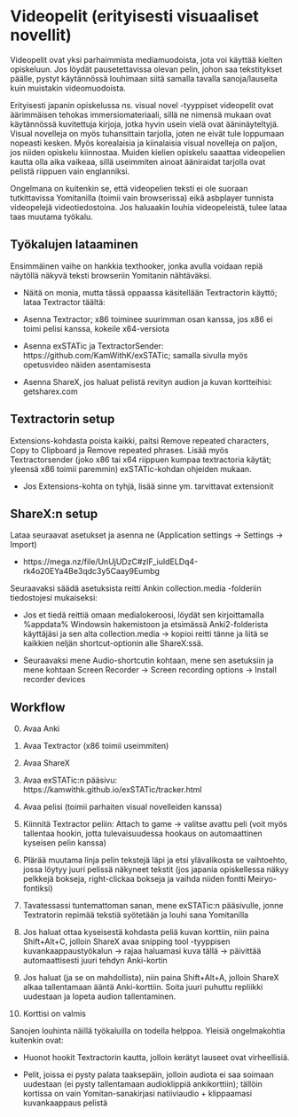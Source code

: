 # Videopelit (erityisesti visuaaliset novellit)

Videopelit ovat yksi parhaimmista mediamuodoista, jota voi käyttää kielten opiskeluun. Jos löydät pausetettavissa olevan pelin, johon saa tekstitykset päälle, pystyt käytännössä louhimaan siitä samalla tavalla sanoja/lauseita kuin muistakin videomuodoista.

Erityisesti japanin opiskelussa ns.  visual novel -tyyppiset videopelit ovat äärimmäisen tehokas immersiomateriaali, sillä ne nimensä mukaan ovat käytännössä kuvitettuja kirjoja, jotka hyvin usein vielä ovat ääninäyteltyjä. Visual novelleja on myös tuhansittain tarjolla, joten ne eivät tule loppumaan nopeasti kesken. Myös korealaisia ja kiinalaisia visual novelleja on paljon, jos niiden opiskelu kiinnostaa. Muiden kielien opiskelu saaattaa videopelien kautta olla aika vaikeaa, sillä useimmiten ainoat ääniraidat tarjolla ovat pelistä riippuen vain englanniksi.


Ongelmana on kuitenkin se, että videopelien teksti ei ole suoraan tutkittavissa Yomitanilla (toimii vain browserissa) eikä asbplayer tunnista videopelejä videotiedostoina. Jos haluaakin louhia videopeleistä, tulee lataa taas muutama työkalu. 

## Työkalujen lataaminen

Ensimmäinen vaihe on hankkia texthooker, jonka avulla voidaan repiä näytöllä näkyvä teksti browseriin Yomitanin nähtäväksi. 

- Näitä on monia, mutta tässä oppaassa käsitellään Textractorin käyttö; lataa Textractor täältä:

- Asenna Textractor; x86 toiminee suurimman osan kanssa, jos x86 ei toimi pelisi kanssa, kokeile x64-versiota 

- Asenna exSTATic ja TextractorSender: https://github.com/KamWithK/exSTATic; samalla sivulla myös opetusvideo näiden asentamisesta 

- Asenna ShareX, jos haluat pelistä revityn audion ja kuvan kortteihisi: getsharex.com 

## Textractorin setup 

Extensions-kohdasta poista kaikki, paitsi Remove repeated characters, Copy to Clipboard ja Remove repeated phrases. Lisää myös Textractorsender (joko x86 tai x64 riippuen kumpaa textractoria käytät; yleensä x86 toimii paremmin) exSTATic-kohdan ohjeiden mukaan.

- Jos Extensions-kohta on tyhjä, lisää sinne ym. tarvittavat extensionit

## ShareX:n setup 

Lataa seuraavat asetukset ja asenna ne (Application settings -> Settings -> Import) 

- https://mega.nz/file/UnUjUDzC#zlF_iuIdELDq4-rk4o20EYa4Be3qdc3y5Caay9Eumbg

Seuraavaksi säädä asetuksista reitti Ankin collection.media -folderiin tiedostojesi mukaiseksi: 

- Jos et tiedä reittiä omaan medialokeroosi, löydät sen kirjoittamalla %appdata% Windowsin hakemistoon ja etsimässä Anki2-folderista käyttäjäsi ja sen alta collection.media -> kopioi reitti tänne ja liitä se kaikkien neljän shortcut-optionin alle ShareX:ssä. 

- Seuraavaksi mene Audio-shortcutin kohtaan, mene sen asetuksiin ja mene kohtaan Screen Recorder -> Screen recording options -> Install recorder devices 

## Workflow 

0. Avaa Anki 

1. Avaa Textractor (x86 toimii useimmiten) 

2. Avaa ShareX

3. Avaa exSTATic:n pääsivu: https://kamwithk.github.io/exSTATic/tracker.html

4. Avaa pelisi (toimii parhaiten visual novelleiden kanssa) 

5. Kiinnitä Textractor peliin: Attach to game -> valitse avattu peli (voit myös tallentaa hookin, jotta tulevaisuudessa hookaus on automaattinen kyseisen pelin kanssa)

6. Plärää muutama linja pelin tekstejä läpi ja etsi ylävalikosta se vaihtoehto, jossa löytyy juuri pelissä näkyneet tekstit (jos japania opiskellessa näkyy pelkkejä bokseja, right-clickaa bokseja ja vaihda niiden fontti Meiryo-fontiksi) 

7. Tavatessassi tuntemattoman sanan, mene exSTATic:n pääsivulle, jonne Textratorin repimää tekstiä syötetään ja louhi sana Yomitanilla

8. Jos haluat ottaa kyseisestä kohdasta peliä kuvan korttiin, niin paina Shift+Alt+C, jolloin ShareX avaa snipping tool -tyyppisen kuvankaappaustyökalun -> rajaa haluamasi kuva tällä -> päivittää automaattisesti juuri tehdyn Anki-kortin 

9. Jos haluat (ja se on mahdollista), niin paina Shift+Alt+A, jolloin ShareX alkaa tallentamaan ääntä Anki-korttiin. Soita juuri puhuttu repliikki uudestaan ja lopeta audion tallentaminen. 

10. Korttisi on valmis


Sanojen louhinta näillä työkaluilla on todella helppoa. Yleisiä ongelmakohtia kuitenkin ovat:

- Huonot hookit Textractorin kautta, jolloin kerätyt lauseet ovat virheellisiä. 

- Pelit, joissa ei pysty palata taaksepäin, jolloin audiota ei saa soimaan uudestaan (ei pysty tallentamaan audioklippiä ankikorttiin); tällöin kortissa on vain Yomitan-sanakirjasi natiiviaudio + klippaamasi kuvankaappaus pelistä
